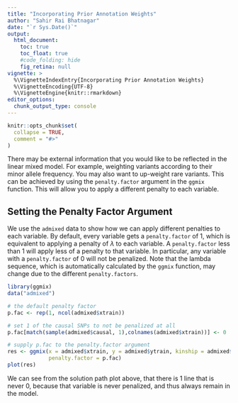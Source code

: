 ```yaml
---
title: "Incorporating Prior Annotation Weights"
author: "Sahir Rai Bhatnagar"
date: "`r Sys.Date()`"
output:
  html_document:
    toc: true
    toc_float: true
    #code_folding: hide
    fig_retina: null
vignette: >
  %\VignetteIndexEntry{Incorporating Prior Annotation Weights}
  %\VignetteEncoding{UTF-8}
  %\VignetteEngine{knitr::rmarkdown}
editor_options: 
  chunk_output_type: console
---
```


```r
knitr::opts_chunk$set(
  collapse = TRUE,
  comment = "#>"
)
```

There may be external information that you would like to be reflected in the linear mixed model. For example, weighting variants according to their minor allele frequency. You may also want to up-weight rare variants. This can be achieved by using the `penalty.factor` argument in the `ggmix` function. This will allow you to apply a different penalty to each variable. 

## Setting the Penalty Factor Argument

We use the `admixed` data to show how we can apply different penalties to each variable. By default, every variable gets a `penalty.factor` of 1, which is equivalent to applying a penalty of $\lambda$ to each variable. A `penalty.factor` less than 1 will apply less of a penalty to that variable. In particular, any variable with a `penalty.factor` of 0 will not be penalized. Note that the lambda sequence, which is automatically calculated by the `ggmix` function, may change due to the different `penalty.factors`.  

```r
library(ggmix)
data("admixed")

# the default penalty factor
p.fac <- rep(1, ncol(admixed$xtrain))

# set 1 of the causal SNPs to not be penalized at all
p.fac[match(sample(admixed$causal, 1),colnames(admixed$xtrain))] <- 0

# supply p.fac to the penalty.factor argument
res <- ggmix(x = admixed$xtrain, y = admixed$ytrain, kinship = admixed$kin_train,
             penalty.factor = p.fac)
plot(res)
```

We can see from the solution path plot above, that there is 1 line that is never 0, because that variable is never penalized, and thus always remain in the model.

